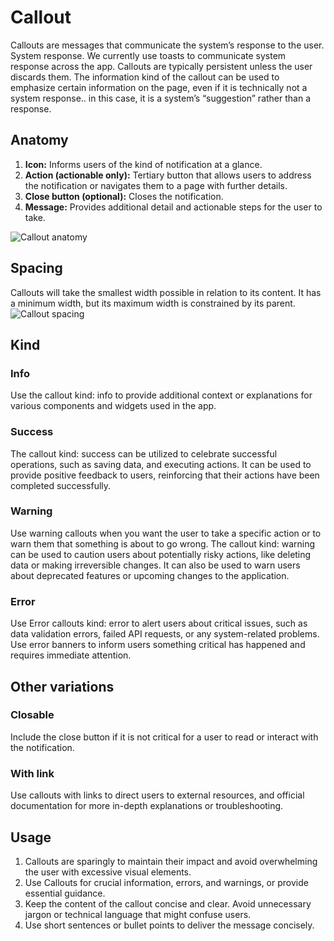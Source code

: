

<Meta of={CalloutStories} />

# Callout

Callouts are messages that communicate the system’s response to the user.
System response. We currently use toasts to communicate system response across the app. Callouts are typically persistent unless the user discards  them. The information kind of the callout can be used to emphasize certain information on the page, even if it is technically not a system response.. in this case, it is a system’s “suggestion” rather than a response.
<Canvas of={CalloutStories.CalloutStory} />

## Anatomy

1. **Icon:** Informs users of the kind of notification at a glance.
2. **Action (actionable only):** Tertiary button that allows users to address the notification or navigates them to a page with further details.
3. **Close button (optional):** Closes the notification.
4. **Message:** Provides additional detail and actionable steps for the user to take.

![Callout anatomy](./docs/callout-anatomy.png)

## Spacing
Callouts will take the smallest width possible in relation to its content. It has a minimum width, but its maximum width is constrained by its parent.
![Callout spacing](./docs/callout-spacing.png)

## Kind

### Info
Use the callout kind: info to provide additional context or explanations for various components and widgets used in the app.
<Canvas of={CalloutStories.CalloutInfoStory} />

### Success
The callout kind: success can be utilized to celebrate successful operations, such as saving data, and executing actions.
It can be used to provide positive feedback to users, reinforcing that their actions have been completed successfully.
<Canvas of={CalloutStories.CalloutSuccessStory} />

### Warning
Use warning callouts when you want the user to take a specific action or to warn them that something is about to go wrong. The callout kind: warning can be used to caution users about potentially risky actions, like deleting data or making irreversible changes.
It can also be used to warn users about deprecated features or upcoming changes to the application.
<Canvas of={CalloutStories.CalloutWarningStory} />

### Error
Use Error callouts kind: error to alert users about critical issues, such as data validation errors, failed API requests, or any system-related problems.
Use error banners to inform users something critical has happened and requires immediate attention.

<Canvas of={CalloutStories.CalloutErrorStory} />

## Other variations

### Closable
Include the close button if it is not critical for a user to read or interact with the notification.

### With link
Use callouts with links to direct users to external resources, and official documentation for more in-depth explanations or troubleshooting.
<Canvas of={CalloutStories.CalloutWithLink} />

## Usage
1. Callouts are sparingly to maintain their impact and avoid overwhelming the user with excessive visual elements.
2. Use Callouts for crucial information, errors, and warnings, or provide essential guidance.
3. Keep the content of the callout concise and clear. Avoid unnecessary jargon or technical language that might confuse users.
4. Use short sentences or bullet points to deliver the message concisely.


